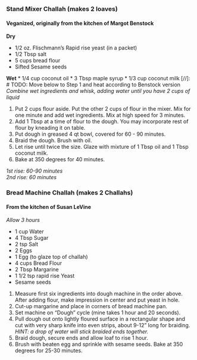 ### Stand Mixer Challah (makes 2 loaves) 
#### Veganized, originally from the kitchen of Margot Benstock
**Dry**

* 1/2 oz. Flischmann’s Rapid rise yeast (in a packet)
* 1/2 Tbsp salt 
* 5 cups bread flour 
* Sifted Sesame seeds  

**Wet**
* 1/4 cup coconut oil
* 3 Tbsp maple syrup
* 1/3 cup coconut milk
[//]: # TODO: Move below to Step 1 and heat according to Benstock version
*Combine wet ingredients and whisk, adding water until you have 2 cups of liquid*

1. Put 2 cups flour aside. Put the other 2 cups of flour in the mixer. Mix for one minute and add wet ingredients. Mix at high speed for 3 minutes.
2. Add 1 Tbsp at a time of flour to the dough. You may incorporate rest of flour by kneading it on table.
3. Put dough in greased 4 qt bowl, covered for 60 - 90 minutes. 
4. Braid the dough. Brush with oil.
5. Let rise until twice the size. Glaze with mixture of 1 Tbsp oil and 1 Tbsp coconut milk.
6. Bake at 350 degrees for 40 minutes.

*1st rise: 60-90 minutes*  
*2nd rise: 60 minutes*

### Bread Machine Challah (makes 2 Challahs) 
#### From the kitchen of Susan LeVine
*Allow 3 hours*    

* 1 cup Water
* 4 Tbsp Sugar
* 2 tsp Salt
* 2 Eggs
* 1 Egg (to glaze top of challah)
* 4 cups Bread Flour
* 2 Tbsp Margarine
* 1 1/2 tsp rapid rise Yeast
* Sesame seeds    

1. Measure first six ingredients into dough machine in the order above. After adding flour, make impression in center and put yeast in hole. 
2. Cut-up margarine and place in corners of bread machine pan. 
3. Set machine on “Dough” cycle (mine takes 1 hour and 20 seconds). 
4. Pull dough out onto lightly floured surface in a rectangular shape and cut with very sharp knife into even strips, about 9-12” long for braiding.  
*HINT: a drop of water will stick braided ends together.*  
5. Braid dough, secure ends and allow loaf to rise 1 hour.
6. Brush with beaten egg and sprinkle with sesame seeds. Bake at 350 degrees for 25-30 minutes.

